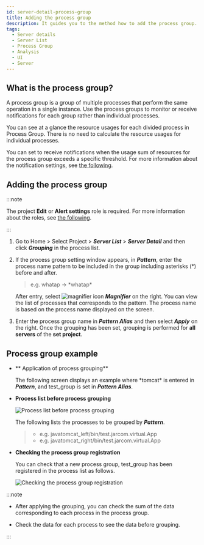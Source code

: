 ```yaml
---
id: server-detail-process-group
title: Adding the process group
description: It guides you to the method how to add the process group.
tags:
  - Server details
  - Server List
  - Process Group
  - Analysis
  - UI
  - Server
---
```


## What is the process group?

A process group is a group of multiple processes that perform the same operation in a single instance. Use the process groups to monitor or receive notifications for each group rather than individual processes.

You can see at a glance the resource usages for each divided process in Process Group. There is no need to calculate the resource usages for individual processes.

You can set to receive notifications when the usage sum of resources for the process group exceeds a specific threshold. For more information about the notification settings, see [the following](warning-notice#process-event).

## Adding the process group

:::note

The project **Edit** or **Alert settings** role is required. For more information about the roles, see [the following](../project/project-structure#project-auth).

:::

1. Go to Home > Select Project > **_Server List_** > **_Server Detail_** and then click **_Grouping_** in the process list.

   <ImgLang img='server-detail-process.png' desc='Server Detail Process List'/>

2. If the process group setting window appears, in **_Pattern_**, enter the process name pattern to be included in the group including asterisks (\*) before and after.

   > e.g. whatap → \*whatap\*

   <ImgLang img='server-detail-process-group.png' desc='Server Detail Process Grouping'/>

   After entry, select ![magnifier icon](/img/ic-search.svg) **_Magnifier_** on the right. You can view the list of processes that corresponds to the pattern. The process name is based on the process name displayed on the screen.

3. Enter the process group name in **_Pattern Alias_** and then select **_Apply_** on the right. Once the grouping has been set, grouping is performed for **all servers** of the **set project**.

## Process group example

- ** Application of process grouping**

  The following screen displays an example where \*tomcat\* is entered in **_Pattern_**, and test_group is set in **_Pattern Alias_**.

  <ImgLang img='server-detail-process-group-ex.png' desc='Server Detail Process Grouping example'/>

- **Process list before process grouping**  

  ![Process list before process grouping](/img/server-process-list.png)

  The following lists the processes to be grouped by **_Pattern_**.

  > - e.g. javatomcat_left/bin/test.jarcom.virtual.App 
  > - e.g. javatomcat_right/bin/test.jarcom.virtual.App

- **Checking the process group registration**

  You can check that a new process group, test_group has been registered in the process list as follows.

  ![Checking the process group registration](https://img.whatap.io/media/images/test_group.png)

:::note

- After applying the grouping, you can check the sum of the data corresponding to each process in the process group. 

- Check the data for each process to see the data before grouping.

:::
